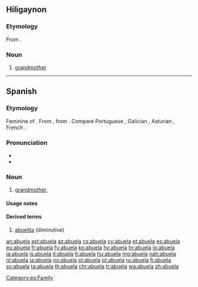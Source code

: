 ==Hiligaynon==

===Etymology===
From {{etyl|es|hil}} {{m|es|abuela}}.

===Noun===
{{hil-noun|abuéla}}

# [[grandmother]]

----

==Spanish==

===Etymology===
Feminine of {{m|es|abuelo}}. From {{etyl|VL.|es}} {{m|es|*aviōla}}, from {{etyl|la|es}} {{m|la|avia}}. Compare Portuguese {{m|pt|avó}}, Galician {{m|gl|avoa}}, Asturian {{m|ast|güela}}, French {{m|fr|aïeule}}.

===Pronunciation===
* {{IPA|/a.ˈbue.la/|lang=es}}
* {{rhymes|uela|lang=es}}

===Noun===
{{es-noun|f|m=abuelo}}

# [[grandmother]], {{feminine noun of|abuelo|lang=es}}

====Usage notes====
{{es-note-noun-mf|abuelo}}

====Derived terms====
# [[abuelita]] (diminutive)

[[Category:es:Family]]

[[an:abuela]]
[[ast:abuela]]
[[az:abuela]]
[[cs:abuela]]
[[cy:abuela]]
[[et:abuela]]
[[es:abuela]]
[[eu:abuela]]
[[fr:abuela]]
[[fy:abuela]]
[[ko:abuela]]
[[hy:abuela]]
[[hr:abuela]]
[[io:abuela]]
[[ia:abuela]]
[[is:abuela]]
[[it:abuela]]
[[lt:abuela]]
[[hu:abuela]]
[[mg:abuela]]
[[nah:abuela]]
[[nl:abuela]]
[[ja:abuela]]
[[no:abuela]]
[[pl:abuela]]
[[pt:abuela]]
[[ru:abuela]]
[[fi:abuela]]
[[sv:abuela]]
[[ta:abuela]]
[[th:abuela]]
[[chr:abuela]]
[[tr:abuela]]
[[wa:abuela]]
[[zh:abuela]]